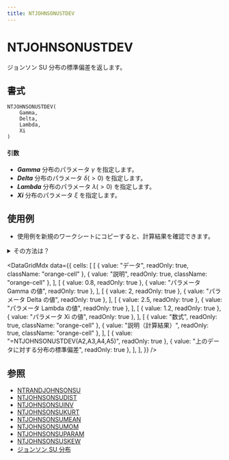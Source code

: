```yaml
---
title: NTJOHNSONUSTDEV
---
```



# NTJOHNSONUSTDEV

ジョンソン SU 分布の標準偏差を返します。

## 書式

```excel
NTJOHNSONUSTDEV(
    Gamma,
    Delta,
    Lambda,
    Xi
)
```

#### 引数

- **_Gamma_** 分布のパラメータ $\gamma$ を指定します。
- **_Delta_** 分布のパラメータ $\delta(>0)$ を指定します。
- **_Lambda_** 分布のパラメータ $\lambda(>0)$ を指定します。
- **_Xi_** 分布のパラメータ $\xi$ を指定します。

## 使用例

- 使用例を新規のワークシートにコピーすると、計算結果を確認できます。

<details>
<summary>その方法は？</summary>

1.  新しいブックまたはワークシートを作成します。
2.  ヘルプ トピックにある使用例を選択します（行番号および列番号を除く）。

    ![Selecting an example from Help](./../../assets/functions/HowToCopy.png)

    ヘルプから使用例を選択する

3.  Ctrl キーを押しながら C キーを押します。
4.  ワークシートのセル A1 を選択し、Ctrl キーを押しながら V キーを押します。
5.  計算結果と結果を返す数式の表示を切り替えるには、Ctrl キーを押しながら ` (アクサン グラーブ) キーを押すか、または [ツール] メニューの [ワークシート分析] をポイントし、[ワークシート分析モード] をクリックします。

</details>

<DataGridMdx
  data={{
    cells: [
      [
        { value: "データ", readOnly: true, className: "orange-cell" },
        { value: "説明", readOnly: true, className: "orange-cell" },
      ],
      [
        { value: 0.8, readOnly: true },
        { value: "パラメータ Gamma の値", readOnly: true },
      ],
      [
        { value: 2, readOnly: true },
        { value: "パラメータ Delta の値", readOnly: true },
      ],
      [
        { value: 2.5, readOnly: true },
        { value: "パラメータ Lambda の値", readOnly: true },
      ],
      [
        { value: 1.2, readOnly: true },
        { value: "パラメータ Xi の値", readOnly: true },
      ],
      [
        { value: "数式", readOnly: true, className: "orange-cell" },
        { value: "説明（計算結果）", readOnly: true, className: "orange-cell" },
      ],
      [
        { value: "=NTJOHNSONUSTDEV(A2,A3,A4,A5)", readOnly: true },
        { value: "上のデータに対する分布の標準偏差", readOnly: true },
      ],
    ],
  }}
/>

## 参照

- [NTRANDJOHNSONSU](../01-random-numbers/01-single-series/08-ntrandjohnsonsu.mdx)
- [NTJOHNSONSUDIST](047-ntjohnsonsudist.mdx)
- [NTJOHNSONSUINV](048-ntjohnsonsuinv.mdx)
- [NTJOHNSONSUKURT](049-ntjohnsonsukurt.mdx)
- [NTJOHNSONSUMEAN](050-ntjohnsonsumean.mdx)
- [NTJOHNSONSUMOM](051-ntjohnsonsumom.mdx)
- [NTJOHNSONSUPARAM](052-ntjohnsonsuparam.mdx)
- [NTJOHNSONSUSKEW](053-ntjohnsonsuskew.mdx)
- [ジョンソン SU 分布](../../05-gallery-of-distributions/johnson-su-distribution.mdx)
